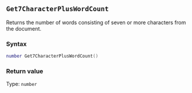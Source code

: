 ::: {.minipage data-latex="{\textwidth}"}
## `Get7CharacterPlusWordCount`

Returns the number of words consisting of seven or more characters from the document.

### Syntax {-}

``` .lua
number Get7CharacterPlusWordCount()
```

### Return value {-}

Type: `number`
:::
